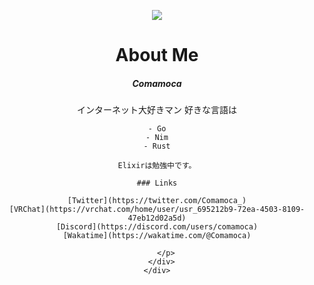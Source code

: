 

<BaseHead title={SITE_TITLE} description={SITE_DESCRIPTION} />

<Header  />

<img src="https://r2.comamoca.dev/icon.png"
class="mx-auto h-32 w-32 rounded-full md:mb-6 mt-8 md:mt-2"
/>

<main>
<h1 class="text-2xl md:text-4xl text-center my-4">About Me</h1>
<article class="prose flex justify-center mx-auto">
    <div className="border(t gray-200) w-96 m-3 p-4">
      <div
        className="block p-4 bg-white rounded-lg border border-gray-200 shadow md:p-6"
      >
        <h5 className="mb-2 text-xl font-bold tracking-tight text-gray-900 md:text-2xl dark:text-white">
          Comamoca
        </h5>
        <p className="font-normal text-gray-700">
	インターネット大好きマン  
	好きな言語は

	- Go
	- Nim
	- Rust

	Elixirは勉強中です。

	### Links

	[Twitter](https://twitter.com/Comamoca_)
	[VRChat](https://vrchat.com/home/user/usr_695212b9-72ea-4503-8109-47eb12d02a5d)
	[Discord](https://discord.com/users/comamoca)
	[Wakatime](https://wakatime.com/@Comamoca)

        </p>
      </div>
    </div>

</article>
</main>

<Footer />
